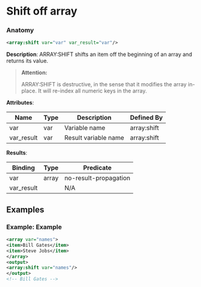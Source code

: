 # Shift off array

### Anatomy

```xml
<array:shift var="var" var_result="var"/>
```

 **Description**:
 ARRAY:SHIFT shifts an item off the beginning of an array and returns its value.


> **Attention:**
>
> ARRAY:SHIFT is destructive, in the sense that it modifies the array in-place. It will re-index all numeric keys in the array.

**Attributes**:

| Name | Type | Description | Defined By |
| ---- | ---- | ----------- | ---------- |
| var | var | Variable name | array:shift |
| var_result | var | Result variable name | array:shift |


**Results**:

| Binding | Type | Predicate |
| ------- | ---- | --------- |
| var | array | no-result-propagation |
| var_result |  | N/A |


## Examples

### Example: Example

```xml
<array var="names">
<item>Bill Gates</item>
<item>Steve Jobs</item>
</array>
<output>
<array:shift var="names"/>
</output>
<!-- Bill Gates -->
```

